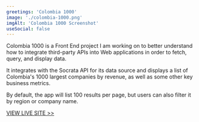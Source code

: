```yaml
---
greetings: 'Colombia 1000'
image: './colombia-1000.png'
imgAlt: 'Colombia 1000 Screenshot'
useSocial: false
---
```


Colombia 1000 is a Front End project I am working on to better understand how to integrate third-party APIs into Web applications in order to fetch, query, and display data.

It integrates with the Socrata API for its data source and displays a list of Colombia's 1000 largest companies by revenue, as well as some other key business metrics.

By default, the app will list 100 results per page, but users can also filter it by region or company name.

<a href="https://colombia1000.com" rel="noreferrer" target="_blank">
  VIEW LIVE SITE >>
</a>
